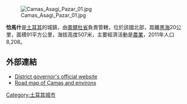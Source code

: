 [[Image:Camas_Asagi_Pazar_01.jpg|right]]

'''恰馬什'''是[[土耳其|土耳其]]的城鎮，由[[奧爾杜省|奧爾杜省]]負責管轄，位於該國北部，距離[[黑海|黑海]]20公里，面積91平方公里，海拔高度507米，主要經濟活動是[[農業|農業]]，2011年人口8,208。

==外部連結==
* [http://www.camas.gov.tr/ District governor's official website] {{Wayback|url=http://www.camas.gov.tr/ |date=20210222132931 }} {{tr icon}}
* [https://web.archive.org/web/20110831113829/http://trftescil.iem.gov.tr/harita/enbuyuk/6.2.gif Road map of Çamaş and environs]

{{coord|40|54|47|N|37|31|01|E|display=title|region:TR_type:city}}

{{Turkey-geo-stub}}
[[Category:土耳其城市|Category:土耳其城市]]